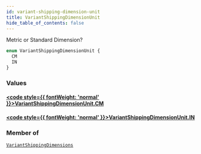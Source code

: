 ```yaml
---
id: variant-shipping-dimension-unit
title: VariantShippingDimensionUnit
hide_table_of_contents: false
---
```








Metric or Standard Dimension?

```graphql
enum VariantShippingDimensionUnit {
  CM
  IN
}
```


### Values

#### [<code style={{ fontWeight: 'normal' }}>VariantShippingDimensionUnit.<b>CM</b></code>](#) 
> 
> 

#### [<code style={{ fontWeight: 'normal' }}>VariantShippingDimensionUnit.<b>IN</b></code>](#) 
> 
> 



### Member of

[`VariantShippingDimensions`](/demand/api/graphql-storefront/reference/objects/variant-shipping-dimensions)  <Badge class="secondary" text="object"/>



